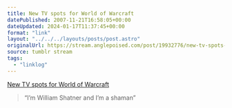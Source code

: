 ```yaml
---
title: New TV spots for World of Warcraft
datePublished: 2007-11-21T16:58:05+00:00
dateUpdated: 2024-01-17T11:37:45+00:00
format: "link"
layout: "../../../layouts/posts/post.astro"
originalUrl: https://stream.anglepoised.com/post/19932776/new-tv-spots-for-world-of-warcraft
source: tumblr stream
tags:
  - "linklog"
---
```



<YouTube id="https://www.youtube.com/watch?v=LoHey6rGnkc" />

[New TV spots for World of Warcraft][1]

> &ldquo;I&rsquo;m William Shatner and I&rsquo;m a shaman&rdquo;

[1]: http://www.worldofwarcraft.com/downloads/movies.html
